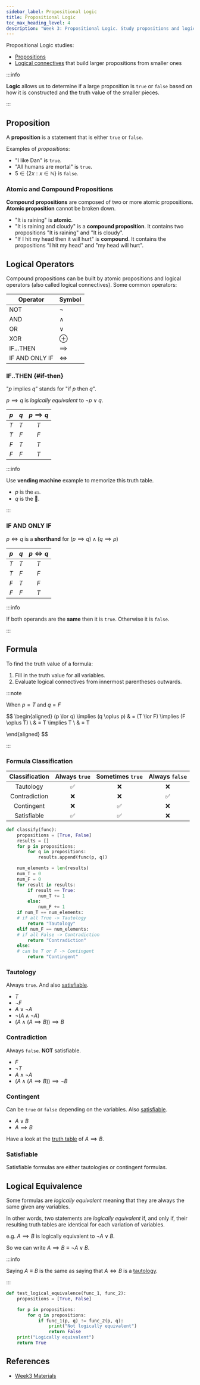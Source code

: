 ```yaml
---
sidebar_label: Propositional Logic
title: Propositional Logic
toc_max_heading_level: 4
description: "Week 3: Propositional Logic. Study propositions and logical operators."
---
```


Propositional Logic studies:

- [Propositions](#proposition)
- [Logical connectives](#logical-operators) that build larger propositions from smaller ones

:::info

**Logic** allows us to determine if a large proposition is `true` or `false` based on
how it is constructed and the truth value of the smaller pieces.

:::

## Proposition

A **proposition** is a statement that is either `true` or `false`.

Examples of _propositions_:

- "I like Dan" is `true`.
- "All humans are mortal" is `true`.
- $5 \in \{2x : x \in \mathbb{N}\}$ is `false`.

### Atomic and Compound Propositions

**Compound propositions** are composed of two or more atomic propositions.
**Atomic proposition** cannot be broken down.

- "It is raining" is **atomic**.
- "It is raining and cloudy" is a **compound proposition**. It contains two propositions "It is raining" and "It is cloudy".
- "If I hit my head then it will hurt" is **compound**. It contains the propositions "I hit my head" and "my head will hurt".

## Logical Operators

Compound propositions can be built by atomic propositions and logical operators (also called logical connectives). Some common operators:

| Operator       | Symbol     |
| -------------- | ---------- |
| NOT            | $\neg$     |
| AND            | $\land$    |
| OR             | $\lor$     |
| XOR            | $\oplus$   |
| IF...THEN      | $\implies$ |
| IF AND ONLY IF | $\iff$     |

### IF..THEN {#if-then}

"$p$ implies $q$" stands for "if $p$ then $q$".

$p \implies q$ is _logically equivalent_ to $\neg p \lor q$.

| $p$ | $q$ | $p \implies q$ |
| :-: | :-: | :------------: |
| $T$ | $T$ |      $T$       |
| $T$ | $F$ |      $F$       |
| $F$ | $T$ |      $T$       |
| $F$ | $F$ |      $T$       |

:::info

Use **vending machine** example to memorize this truth table.

- $p$ is the 💵.
- $q$ is the 🍗.

:::

### IF AND ONLY IF

$p \iff q$ is a **shorthand** for $(p \implies q) \land (q \implies p)$

| $p$ | $q$ | $p \iff q$ |
| :-: | :-: | :--------: |
| $T$ | $T$ |    $T$     |
| $T$ | $F$ |    $F$     |
| $F$ | $T$ |    $F$     |
| $F$ | $F$ |    $T$     |

:::info

If both operands are the **same** then it is `true`. Otherwise it is `false`.

:::

## Formula

To find the truth value of a formula:

1. Fill in the truth value for all variables.
2. Evaluate logical connectives from innermost parentheses outwards.

:::note

When $p = T$ and $q = F$

$$
\begin{aligned}
(p \lor q) \implies (q \oplus p) & = (T \lor F) \implies (F \oplus T) \\
& = T \implies T \\
& = T

\end{aligned}
$$

:::

### Formula Classification

| Classification | Always `true` | Sometimes `true` | Always `false` |
| :------------: | :-----------: | :--------------: | :------------: |
|   Tautology    |      ✅       |        ❌        |       ❌       |
| Contradiction  |      ❌       |        ❌        |       ✅       |
|   Contingent   |      ❌       |        ✅        |       ❌       |
|  Satisfiable   |      ✅       |        ✅        |       ❌       |

```python
def classify(func):
    propositions = [True, False]
    results = []
    for p in propositions:
        for q in propositions:
            results.append(func(p, q))

    num_elements = len(results)
    num_T = 0
    num_F = 0
    for result in results:
        if result == True:
            num_T += 1
        else:
            num_F += 1
    if num_T == num_elements:
    # if all True -> Tautology
        return "Tautology"
    elif num_F == num_elements:
    # if all False -> Contradiction
        return "Contradiction"
    else:
    # can be T or F -> Contingent
        return "Contingent"
```

### Tautology

Always `true`. And also [satisfiable](#satisfiable).

- $T$
- $\neg F$
- $A \lor \neg A$
- $\neg (A \land \neg A)$
- $(A \land (A \implies B)) \implies B$

### Contradiction

Always `false`. **NOT** satisfiable.

- $F$
- $\neg T$
- $A \land \neg A$
- $(A \land (A \implies B)) \implies \neg B$

### Contingent

Can be `true` or `false` depending on the variables. Also [satisfiable](#satisfiable).

- $A \lor B$
- $A \implies B$

Have a look at the [truth table](#if-then) of $A \implies B$.

### Satisfiable

Satisfiable formulas are either tautologies or contingent formulas.

## Logical Equivalence

Some formulas are _logically equivalent_ meaning that they are always the same given any variables.

In other words, two statements are _logically equivalent_ if, and only if, their resulting truth tables are identical for each variation of variables.

e.g. $A \implies B$ is logically equivalent to $\neg A \lor B$.

So we can write $A \implies B \equiv \neg A \lor B$.

:::info

Saying $A \equiv B$ is the same as saying that $A \iff B$ is a [tautology](#tautology).

:::

```python
def test_logical_equivalence(func_1, func_2):
    propositions = [True, False]

    for p in propositions:
        for q in propositions:
            if func_1(p, q) != func_2(p, q):
                print("Not logically equivalent")
                return False
    print("Logically equivalent")
    return True
```

## References

- [Week3 Materials](https://github.com/xiaohai-huang/resources/tree/master/QUT/Discrete-Structure/week3)
